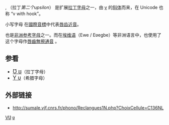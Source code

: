 {{Infobox alphabet|alphabet=拉丁|uuc=01B2|ulc=028B}}
'''{{Unicode|Ʋ}}''', '''{{Unicode|ʋ}}'''（拉丁''第二个upsilon''） 是扩展[[拉丁字母|拉丁字母]]之一，由 [[v|v]] 的[[斜体|斜体]]而来，在 Unicode 也称 “v with hook”。

小写字母 {{Unicode|ʋ}} 在[[國際音標|國際音標]]中代表[[唇齿近音|唇齿近音]]。

{{Unicode|ʋ}} 也是[[非洲参考字母|非洲参考字母]]之一。而在[[埃维语|埃维语]]（Ewe / Eʋegbe）等非洲语言中，也使用了这个字母作[[唇齒無擦通音|唇齒無擦通音]] {{IPA|/β/}}。

== 参看 ==
*<span lang="en" style="font-size:120%;">[[Ʊ|Ʊ ʊ]]</span>（拉丁字母）
*<span lang="el" style="font-size:120%;">[[Υ|Υ υ]]</span>（希腊字母）

== 外部链接 ==
*{{fr icon}} http://sumale.vjf.cnrs.fr/phono/Reclangues1N.php?ChoixCellule=C136NL {{Wayback|url=http://sumale.vjf.cnrs.fr/phono/Reclangues1N.php?ChoixCellule=C136NL |date=20061117034703 }}

{{Latin alphabet}}

[[Category:不常见拉丁字母|VƲ]]
[[Category:音標符號|ʋ]]